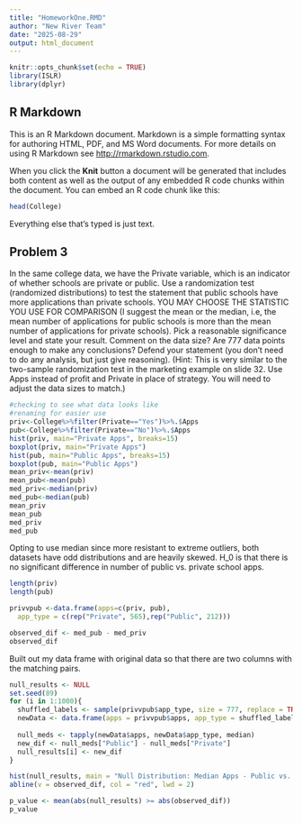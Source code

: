 ```yaml
---
title: "HomeworkOne.RMD"
author: "New River Team"
date: "2025-08-29"
output: html_document
---
```


```r
knitr::opts_chunk$set(echo = TRUE)
library(ISLR)
library(dplyr)
```

## R Markdown

This is an R Markdown document. Markdown is a simple formatting syntax for authoring HTML, PDF, and MS Word documents. For more details on using R Markdown see <http://rmarkdown.rstudio.com>.

When you click the **Knit** button a document will be generated that includes both content as well as the output of any embedded R code chunks within the document. You can embed an R code chunk like this:

```r
head(College)
```

Everything else that's typed is just text. 

## Problem 3

In the same college data, we have the Private variable, which is an indicator of whether schools are private or public. Use a randomization test (randomized distributions) to test the statement that public schools have more applications than private schools. YOU MAY CHOOSE THE STATISTIC YOU USE FOR COMPARISON (I suggest the mean or the median, i.e, the mean number of applications for public schools is more than the mean number of applications for private schools). Pick a reasonable significance level and state your result. Comment on the data size? Are 777 data points enough to make any conclusions? Defend your statement (you don’t need to do any analysis, but just give reasoning). (Hint: This is very similar to the two-sample randomization test in the marketing example on slide 32. Use Apps instead of profit and Private in place of strategy. You will need to adjust the data sizes to match.) 

```r
#checking to see what data looks like
#renaming for easier use
priv<-College%>%filter(Private=="Yes")%>%.$Apps
pub<-College%>%filter(Private=="No")%>%.$Apps
hist(priv, main="Private Apps", breaks=15)
boxplot(priv, main="Private Apps")
hist(pub, main="Public Apps", breaks=15)
boxplot(pub, main="Public Apps")
mean_priv<-mean(priv)
mean_pub<-mean(pub)
med_priv<-median(priv)
med_pub<-median(pub)
mean_priv
mean_pub
med_priv
med_pub
```
Opting to use median since more resistant to extreme outliers, both datasets have odd distributions and are heavily skewed. H_0 is that there is no significant difference in number of public vs. private school apps.

```r
length(priv) 
length(pub)

privvpub <-data.frame(apps=c(priv, pub),
  app_type = c(rep("Private", 565),rep("Public", 212)))

observed_dif <- med_pub - med_priv
observed_dif
```

Built out my data frame with original data so that there are two columns with the matching pairs.

```r
null_results <- NULL
set.seed(89) 
for (i in 1:1000){
  shuffled_labels <- sample(privvpub$app_type, size = 777, replace = TRUE)
  newData <- data.frame(apps = privvpub$apps, app_type = shuffled_labels)
  
  null_meds <- tapply(newData$apps, newData$app_type, median)
  new_dif <- null_meds["Public"] - null_meds["Private"]
  null_results[i] <- new_dif
}

hist(null_results, main = "Null Distribution: Median Apps - Public vs. Private", xlab = "Median difference")
abline(v = observed_dif, col = "red", lwd = 2)

p_value <- mean(abs(null_results) >= abs(observed_dif))
p_value
```